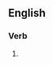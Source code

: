 ==English==

===Verb===
{{head|en|verb form}}

# {{present participle of|categorise|lang=en|nocat=1}}